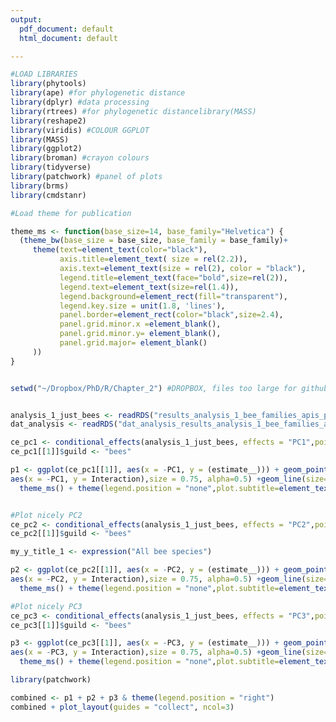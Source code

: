 ```yaml
---
output:
  pdf_document: default
  html_document: default

---
```




```r

#LOAD LIBRARIES 
library(phytools)
library(ape) #for phylogenetic distance
library(dplyr) #data processing
library(rtrees) #for phylogenetic distancelibrary(MASS)
library(reshape2)
library(viridis) #COLOUR GGPLOT
library(MASS)
library(ggplot2)
library(broman) #crayon colours
library(tidyverse)
library(patchwork) #panel of plots
library(brms)
library(cmdstanr)

#Load theme for publication

theme_ms <- function(base_size=14, base_family="Helvetica") {
  (theme_bw(base_size = base_size, base_family = base_family)+
     theme(text=element_text(color="black"),
           axis.title=element_text( size = rel(2.2)),
           axis.text=element_text(size = rel(2), color = "black"),
           legend.title=element_text(face="bold",size=rel(2)),
           legend.text=element_text(size=rel(1.4)),
           legend.background=element_rect(fill="transparent"),
           legend.key.size = unit(1.8, 'lines'),
           panel.border=element_rect(color="black",size=2.4),
           panel.grid.minor.x =element_blank(),
           panel.grid.minor.y= element_blank(),
           panel.grid.major= element_blank()
     ))
}


setwd("~/Dropbox/PhD/R/Chapter_2") #DROPBOX, files too large for github


analysis_1_just_bees <- readRDS("results_analysis_1_bee_families_apis_presence_absence.rds")
dat_analysis <- readRDS("dat_analysis_results_analysis_1_bee_families_apis_presence_absence.rds")

ce_pc1 <- conditional_effects(analysis_1_just_bees, effects = "PC1",points=T) 
ce_pc1[[1]]$guild <- "bees"

p1 <- ggplot(ce_pc1[[1]], aes(x = -PC1, y = (estimate__))) + geom_point(data = dat_analysis,
aes(x = -PC1, y = Interaction),size = 0.75, alpha=0.5) +geom_line(size=1.4, color="orange") + ylab("Absence/presence")+ xlab("PC1")+
  theme_ms() + theme(legend.position = "none",plot.subtitle=element_text(size=30,face="bold")) + labs(title = "", subtitle = "(a)")


#Plot nicely PC2
ce_pc2 <- conditional_effects(analysis_1_just_bees, effects = "PC2",points=T) 
ce_pc2[[1]]$guild <- "bees"

my_y_title_1 <- expression("All bee species")

p2 <- ggplot(ce_pc2[[1]], aes(x = -PC2, y = (estimate__))) + geom_point(data = dat_analysis,
aes(x = -PC2, y = Interaction),size = 0.75, alpha=0.5) +geom_line(size=1.4, color="orange") + ylab("Absence/presence")+ xlab("PC2")+
  theme_ms() + theme(legend.position = "none",plot.subtitle=element_text(size=30,face="bold")) + labs(title = "", subtitle = "(b)")

#Plot nicely PC3
ce_pc3 <- conditional_effects(analysis_1_just_bees, effects = "PC3",points=T)
ce_pc3[[1]]$guild <- "bees"

p3 <- ggplot(ce_pc3[[1]], aes(x = -PC3, y = (estimate__))) + geom_point(data = dat_analysis,
aes(x = -PC3, y = Interaction),size = 0.75, alpha=0.5) +geom_line(size=1.4, color="orange") + ylab("Absence/presence")+ xlab("PC3")+
  theme_ms() + theme(legend.position = "none",plot.subtitle=element_text(size=30,face="bold")) + labs(title = "", subtitle = "(c)")

library(patchwork)

combined <- p1 + p2 + p3 & theme(legend.position = "right")
combined + plot_layout(guides = "collect", ncol=3)

```

